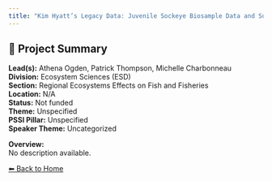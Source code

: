 ```yaml
---
title: "Kim Hyatt’s Legacy Data: Juvenile Sockeye Biosample Data and Summary Metrics for B.C. Study Lakes, 1977-present"
---
```


## 🧬 Project Summary

**Lead(s):** Athena Ogden, Patrick Thompson, Michelle Charbonneau  
**Division:** Ecosystem Sciences (ESD)  
**Section:** Regional Ecosystems Effects on Fish and Fisheries  
**Location:** N/A  
**Status:** Not funded  
**Theme:** Unspecified  
**PSSI Pillar:** Unspecified  
**Speaker Theme:** Uncategorized  

**Overview:**  
No description available.

[⬅ Back to Home](../index.qmd)
